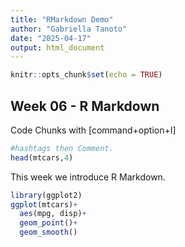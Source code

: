 ```yaml
---
title: "RMarkdown Demo"
author: "Gabriella Tanoto"
date: "2025-04-17"
output: html_document
---
```


```r
knitr::opts_chunk$set(echo = TRUE)
```

## Week 06 - R Markdown

Code Chunks with [command+option+I]
```r
#hashtags then Comment.
head(mtcars,4)
```

This week we introduce R Markdown.
```r

library(ggplot2)
ggplot(mtcars)+
  aes(mpg, disp)+
  geom_point()+
  geom_smooth()

```

